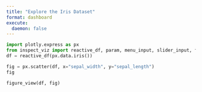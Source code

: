 ```yaml
---
title: "Explore the Iris Dataset"
format: dashboard
execute:
  daemon: false
---
```


```python
import plotly.express as px
from inspect_viz import reactive_df, param, menu_input, slider_input, figure_view, table_view
df = reactive_df(px.data.iris())
```

```python
fig = px.scatter(df, x="sepal_width", y="sepal_length")
fig
```

```python
figure_view(df, fig)
```

